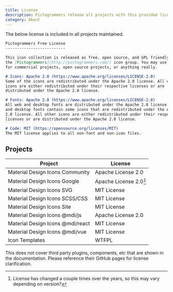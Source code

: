 ```yaml
---
title: License
description: Pictogrammers release all projects with this provided license.
category: About
---
```


The below license is included in all projects maintained.

```markdown
Pictogrammers Free License
--------------------------

This icon collection is released as free, open source, and GPL friendly by
the [Pictogrammers](http://pictogrammers.com/) icon group. You may use it
for commercial projects, open source projects, or anything really.

# Icons: Apache 2.0 (https://www.apache.org/licenses/LICENSE-2.0)
Some of the icons are redistributed under the Apache 2.0 license. All other
icons are either redistributed under their respective licenses or are
distributed under the Apache 2.0 license.

# Fonts: Apache 2.0 (https://www.apache.org/licenses/LICENSE-2.0)
All web and desktop fonts are distributed under the Apache 2.0 license. Web
and desktop fonts contain some icons that are redistributed under the Apache
2.0 license. All other icons are either redistributed under their respective
licenses or are distributed under the Apache 2.0 license.

# Code: MIT (https://opensource.org/licenses/MIT)
The MIT license applies to all non-font and non-icon files.
```

## Projects

| Project                                 | License                   |
|-----------------------------------------|---------------------------|
| Material Design Icons Community         | Apache License 2.0        |
| Material Design Icons Google            | Apache License 2.0[^1]    |
| Material Design Icons SVG               | MIT License               |
| Material Design Icons SCSS/CSS          | MIT License               |
| Material Design Icons Site              | MIT License               |
| Material Design Icons @mdi/js           | Apache License 2.0        |
| Material Design Icons @mdi/react        | MIT License               |
| Material Design Icons @mdi/vue          | MIT License               |
| Icon Templates                          | WTFPL                     |

<Note type='info'>
  This does not cover third party plugins, components, etc that are shown in the documentation. Please reference their GitHub pages for license clarification.
</Note>

[^1]: License has changed a couple times over the years, so this may vary depending on version?
